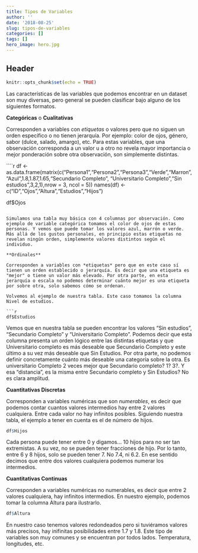 ```yaml
---
title: Tipos de Variables
author: ''
date: '2018-08-25'
slug: tipos-de-variables
categories: []
tags: []
hero_image: hero.jpg
---
```


## Header

```r
knitr::opts_chunk$set(echo = TRUE)
```

Las características de las variables que podemos encontrar en un dataset son muy diversas, pero general se pueden clasificar bajo alguno de los siguientes formatos.

**Categóricas** o **Cualitativas**

Corresponden a variables con *etiquetas* o valores pero que no siguen un orden específico o no tienen jerarquía.
Por ejemplo: color de ojos, género, sabor (dulce, salado, amargo), etc.
Para estas variables, que una observación corresponda a un valor u a otro no revela mayor importancia o mejor ponderación  sobre otra observación, son simplemente distintas.

````r
df <- as.data.frame(matrix(c("Persona1","Persona2","Persona3","Verde","Marron", "Azul",1.8,1.87,1.65,"Secundario Completo", "Universitario Completo","Sin estudios",3,2,1),nrow = 3, ncol = 5))
names(df) <- c("ID","Ojos","Altura","Estudios","Hijos")

df$Ojos
```

Simulamos una tabla muy básica con 4 columnas por observación. Como ejemplo de variable categórica tomamos el color de ojos de estas personas. Y vemos que puede tomar los valores azul, marrón o verde. Más allá de los gustos personales, en principio estas etiquetas no revelan ningún orden, simplemente valores distintos según el individuo.

**Ordinales**

Corresponden a variables con *etiquetas* pero que en este caso sí tienen un orden establecido o jerarquía. Es decir que una etiqueta es "mejor" o tiene un valor más elevado. Por otra parte, en esta jerarquía o escala no podemos determinar cuánto mejor es una etiqueta por sobre otra, solo sabemos cómo se ordenan.

Volvemos al ejemplo de nuestra tabla. Este caso tomamos la columna Nivel de estudios.

```r
df$Estudios
```

Vemos que en nuestra tabla se pueden encontrar los valores "Sin estudios", "Secundario Completo" y "Universitario Completo". Podemos decir que esta columna presenta un orden lógico entre las distintas etiquetas y que Universitario completo es más deseable que Secundario Completo y este último a su vez más deseable que Sin Estudios. 
Por otra parte, no podemos definir concretamente cuánto más deseable una categoría sobre la otra. Es universitario Completo 2 veces mejor que Secundario completo? 1? 3?. Y esa "distancia", es la misma entre Secundario completo y Sin Estudios? No es clara amplitud.

**Cuantitativas Discretas**

Corresponden a variables numéricas que son *numerables*, es decir que podemos contar cuantos valores intermedios hay entre 2 valores cualquiera. Entre cada valor no hay infinitos posibles.
Siguiendo nuestra tabla, el ejemplo a tener en cuenta es el de número de hijos.

```r
df$Hijos
```

Cada persona puede tener entre 0 y digamos... 10 hijos para no ser tan extremistas. A su vez, no se pueden tener fracciones de hijo. Por lo tanto, entre 6 y 8 hijos, solo se pueden tener 7. No 7.4, ni 6.2. En ese sentido decimos que entre dos valores cualquiera podemos numerar los intermedios.

**Cuantitativas Continuas**

Corresponden a variables numéricas no numerables, es decir que entre 2 valores cualquiera, hay infinitos intermedios.
En nuestro ejemplo, podemos tomar la columna Altura para ilustrarlo.

```r
df$Altura
```

En nuestro caso tenemos valores redondeados pero si tuviéramos valores más precisos, hay inifinitas posibilidades entre 1.7 y 1.8.
Este tipo de variables son muy comunes y se encuentran por todos lados. Temperatura, longitudes, etc.

